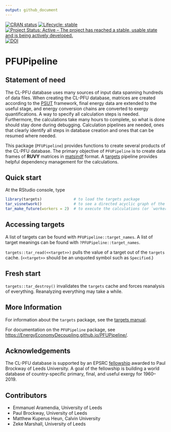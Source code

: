 ```yaml
---
output: github_document
---
```


<!-- *********** -->
<!-- Note: README.md is generated from README.Rmd.   -->
<!-- Be sure to edit README.Rmd and generate the README.md file by Cmd/Ctl-shift-K -->
<!-- *********** -->

<!-- badges: start -->
[![CRAN status](https://www.r-pkg.org/badges/version/PFUPipeline)](https://cran.r-project.org/package=PFUPipeline)
[![Lifecycle: stable](https://img.shields.io/badge/lifecycle-stable-orange.svg)](https://lifecycle.r-lib.org/articles/stages.html#stable)
[![Project Status: Active – The project has reached a stable, usable state and is being actively developed.](https://www.repostatus.org/badges/latest/active.svg)](https://www.repostatus.org/#active)
[![DOI](https://zenodo.org/badge/DOI/10.5281/zenodo.5228375.svg)](https://doi.org/10.5281/zenodo.5228375)
<!-- badges: end -->

# PFUPipeline 


## Statement of need

The CL-PFU database uses many sources of input data
spanning hundreds of data files. 
When creating the CL-PFU database, 
matrices are created according to the 
[PSUT](https://www.sciencedirect.com/science/article/pii/S0306261918308298?via%3Dihub)
framework, 
final energy data are extended to the useful stage, and 
energy conversion chains are converted to exergy quantifications.
A way to specify all calculation steps is needed.
Furthermore, the calculations take many hours to complete, 
so what is done should stay done
during debugging.
Calculation pipelines are needed, 
ones that clearly identify all steps in database creation
and ones that can be resumed where needed.

This package (`PFUPipeline`) provides functions to create
several products of the CL-PFU database.
The primary objective of `PFUPipeline` is to create data frames
of **RUVY** matrices in [matsindf](https://MatthewHeun.github.io/matsindf/) format.
A [targets](https://docs.ropensci.org/targets/) pipeline
provides helpful dependency management for the calculations.


## Quick start

At the RStudio console, type

``` r
library(targets)              # to load the targets package   
tar_visnetwork()              # to see a directed acyclic graph of the calculations that will take place   
tar_make_future(workers = 2)  # to execute the calculations (or `workers = 8`, if you have enough cores)
```


## Accessing targets

A list of targets can be found with `PFUPipeline::target_names`.
A list of target meanings can be found with `?PFUPipeline::target_names`.

`targets::tar_read(<<target>>)` pulls the value of a target out of the `targets` cache. 
(`<<target>>` should be an unquoted symbol such as `Specified`.)


## Fresh start

`targets::tar_destroy()` invalidates the `targets` cache and forces reanalysis of everything.
Reanalyzing everything may take a while.


## More Information

For information about the `targets` package, 
see the [targets manual](https://books.ropensci.org/targets/).

For documentation on the `PFUPipeline` package, 
see <https://EnergyEconomyDecoupling.github.io/PFUPipeline/>.


## Acknowledgements

The CL-PFU database is supported by an EPSRC
[fellowship](https://environment.leeds.ac.uk/energy-climate-change-mitigation/dir-record/research-projects/1773/epsrc-fellowship-applying-thermodynamic-laws-to-the-energy-gdp-decoupling-problem)
awarded to Paul Brockway of Leeds University.
A goal of the fellowship is building
a world database of country-specific primary, final, and useful exergy 
for 1960--2019.


## Contributors

* Emmanuel Aramendia, University of Leeds
* Paul Brockway, University of Leeds
* Matthew Kuperus Heun, Calvin University
* Zeke Marshall, University of Leeds
